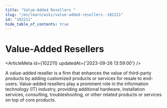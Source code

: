 ```yaml
---
title: "Value-Added Resellers "
slug: "/en/learn/wiki/value-added-resellers--102211"
id: "102211"
hide_table_of_contents: true
---
```



# Value-Added Resellers 

<ArticleMeta id={102211} updatedAt={'2023-09-26 13:59:00'} />
<div className='border-solid border-b border-t-0 my-4 border-[var(--ifm-color-gray-300)]' />

A value-added reseller is a firm that enhances the value of third-party products by adding customized products or services for resale to end-users. Value-added resellers play a prominent role in the information technology (IT) industry, providing additional hardware, installation services, consulting, troubleshooting, or other related products or services on top of core products.
